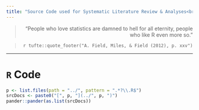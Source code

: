 ```yaml
---
title: "Source Code used for Systematic Literature Review & Analyses<br /><figure class=\"title\"><img src=\"Rlogo.png\" height=\"20%\" width=\"20%\" /></figure>"
---
```


<blockquote style="text-align: right;">"People who love statistics are damned to hell for all eternity, people who like R even more so."</blockquote>
<blockquote style="text-align: right;">`r tufte::quote_footer("A. Field, Miles, & Field (2012), p. xxv")`</blockquote>

<hr class="Bold" />

# `R` Code

```r
p <- list.files(path = "../", pattern = ".*?\\.R$")
srcDocs <- paste0("[", p, "](../", p, ")")
pander::pander(as.list(srcDocs))
```
